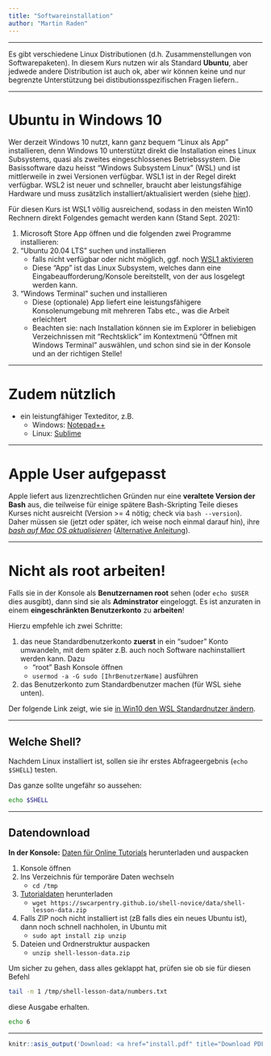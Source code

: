 ```yaml
---
title: "Softwareinstallation"
author: "Martin Raden"
---
```



-------------------------------------------

Es gibt verschiedene Linux Distributionen (d.h. Zusammenstellungen von Softwarepaketen). In diesem Kurs nutzen wir als Standard **Ubuntu**, aber jedwede andere Distribution ist auch ok, aber wir können keine und nur begrenzte Unterstützung bei distibutionsspezifischen Fragen liefern..


-------------------------------------------

# Ubuntu in Windows 10

Wer derzeit Windows 10 nutzt, kann ganz bequem "Linux als App" installieren, denn Windows 10 unterstützt direkt die Installation eines Linux Subsystems, quasi als zweites eingeschlossenes Betriebssystem. Die Basissoftware dazu heisst "Windows Subsystem Linux" (WSL) und ist mittlerweile in zwei Versionen verfügbar. WSL1 ist in der Regel direkt verfügbar. WSL2 ist neuer und schneller, braucht aber leistungsfähige Hardware und muss zusätzlich installiert/aktualisiert werden (siehe [hier](https://beyond.lol/ubuntu-auf-windows-10-installieren-mit-wsl-windows-subsystem-linux/)).

Für diesen Kurs ist WSL1 völlig ausreichend, sodass in den meisten Win10 Rechnern direkt Folgendes gemacht werden kann (Stand Sept. 2021):

1.    Microsoft Store App öffnen und die folgenden zwei Programme installieren:
2.    "Ubuntu 20.04 LTS" suchen und installieren 
      - falls nicht verfügbar oder nicht möglich, ggf. noch [WSL1 aktivieren](https://beyond.lol/ubuntu-auf-windows-10-installieren-mit-wsl-windows-subsystem-linux/)  
      - Diese "App" ist das Linux Subsystem, welches dann eine Eingabeaufforderung/Konsole bereitstellt, von der aus losgelegt werden kann.
3.    "Windows Terminal" suchen und installieren  
      - Diese (optionale) App liefert eine leistungsfähigere Konsolenumgebung mit mehreren Tabs etc., was die Arbeit erleichtert
      - Beachten sie: nach Installation können sie im Explorer in beliebigen Verzeichnissen mit "Rechtsklick" im Kontextmenü "Öffnen mit Windows Terminal" auswählen, und schon sind sie in der Konsole und an der richtigen Stelle!


-------------------------------------------

# Zudem nützlich

- ein leistungfähiger Texteditor, z.B.
  - Windows: [Notepad++](https://notepad-plus-plus.org/)
  - Linux: [Sublime](https://www.sublimetext.com/)


-------------------------------------------


# Apple User aufgepasst

Apple liefert aus lizenzrechtlichen Gründen nur eine **veraltete Version der Bash** aus, die teilweise für einige spätere Bash-Skripting Teile dieses Kurses nicht ausreicht (Version >= 4 nötig; check via `bash --version`). Daher müssen sie (jetzt oder später, ich weise noch einmal darauf hin), ihre *[bash auf Mac OS aktualisieren](https://www.shell-tips.com/mac/upgrade-bash/)* ([Alternative Anleitung](https://itnext.io/upgrading-bash-on-macos-7138bd1066ba)).


-------------------------------------------

# Nicht als root arbeiten!

Falls sie in der Konsole als **Benutzernamen root** sehen (oder `echo $USER` dies ausgibt), dann sind sie als **Adminstrator** eingeloggt. Es ist anzuraten in einem **eingeschränkten Benutzerkonto** zu **arbeiten**!

Hierzu empfehle ich zwei Schritte:

1. das neue Standardbenutzerkonto **zuerst** in ein "sudoer" Konto umwandeln, mit dem später z.B. auch noch Software nachinstalliert werden kann. Dazu
   - "root" Bash Konsole öffnen
   - `usermod -a -G sudo [IhrBenutzerName]` ausführen
2.    das Benutzerkonto zum Standardbenutzer machen (für WSL siehe unten).

Der folgende Link zeigt, wie sie [in Win10 den WSL Standardnutzer ändern](https://winaero.com/set-default-user-wsl-windows-10/).



-------------------------------------------


## Welche Shell?

Nachdem Linux installiert ist, sollen sie ihr erstes Abfrageergebnis (`echo $SHELL`) testen.

Das ganze sollte ungefähr so aussehen:

```bash
echo $SHELL
```


-------------------------------------------


## Datendownload

**In der Konsole:** [Daten für Online Tutorials](https://swcarpentry.github.io/shell-novice/setup.html) herunterladen und auspacken

1.    Konsole öffnen
2.    Ins Verzeichnis für temporäre Daten wechseln
      -   `cd /tmp`
3.    [Tutorialdaten](https://swcarpentry.github.io/shell-novice/data/shell-lesson-data.zip) herunterladen
      -   `wget https://swcarpentry.github.io/shell-novice/data/shell-lesson-data.zip`
4.    Falls ZIP noch nicht installiert ist (zB falls dies ein neues Ubuntu ist), dann noch schnell nachholen, in Ubuntu mit
      -   `sudo apt install zip unzip`
5.    Dateien und Ordnerstruktur auspacken
      -   `unzip shell-lesson-data.zip`
      

Um sicher zu gehen, dass alles geklappt hat, prüfen sie ob sie für diesen Befehl

```bash
tail -n 1 /tmp/shell-lesson-data/numbers.txt
```

diese Ausgabe erhalten.

```bash
echo 6
```




-------------------------------------------



```r
knitr::asis_output('Download: <a href="install.pdf" title="Download PDF Version">PDF Version</a> dieses Tutorials.')
```


